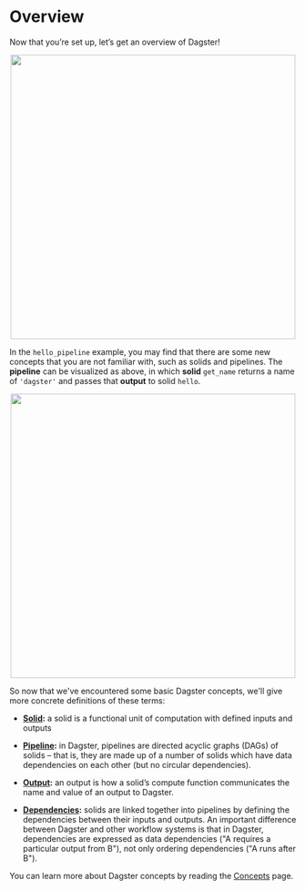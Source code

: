 
# Overview

Now that you’re set up, let’s get an overview of Dagster!

<p align="center">
  <img src="/assets/images/tutorial/overview.png" width="500px" />
</p>

In the `hello_pipeline` example, you may find that there are some new concepts that you are not familiar with,
such as solids and pipelines. The **pipeline** can be visualized as above, in which **solid** `get_name` returns a name of
`'dagster'` and passes that **output** to solid `hello`.

<p align="center">
  <img src="/assets/images/tutorial/overview_w_concepts.png" width="500px" />
</p>

So now that we've encountered some basic Dagster concepts, we'll give more concrete definitions of these terms:

- **[Solid](/docs/learn//concepts#solid):** a solid is a functional unit of computation with defined inputs and outputs

- **[Pipeline](/docs/learn/concepts#pipelines-dags):** in Dagster, pipelines are directed acyclic graphs (DAGs) of solids – that is, they are made up of a
  number of solids which have data dependencies on each other (but no circular dependencies).

- **[Output](/docs/learn/concepts#outputs):** an output is how a solid’s compute function communicates the name and value of an output to Dagster.

- **[Dependencies](/docs/learn/concepts#dependencies):** solids are linked together into pipelines
  by defining the dependencies between their inputs and outputs. An important difference between
  Dagster and other workflow systems is that in Dagster, dependencies are expressed as data dependencies ("A requires a particular output from B"), not only ordering dependencies ("A runs after B").

You can learn more about Dagster concepts by reading the [Concepts](/docs/learn/concepts) page.

<NavButtonGroup
  prevText="Setup for the Tutorial"
  prevLink="/docs/tutorial/setup"
  nextText="ETL with Dagster"
  nextLink="/docs/tutorial/basics"
/>

<br />
